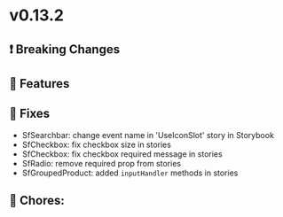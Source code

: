 
<Meta title="Releases/v0.13.x - Latest/v0.13.2 - Latest/Change log" />

# v0.13.2

## ❗ Breaking Changes


## 🚀 Features


## 🐛 Fixes

- SfSearchbar: change event name in 'UseIconSlot' story in Storybook
- SfCheckbox: fix checkbox size in stories
- SfCheckbox: fix checkbox required message in stories
- SfRadio: remove required prop from stories
- SfGroupedProduct: added `inputHandler` methods in stories

## 🧹 Chores:
